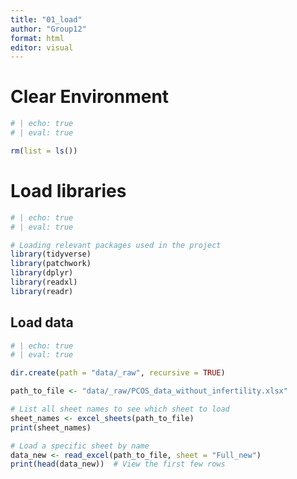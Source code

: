 ```yaml
---
title: "01_load"
author: "Group12"
format: html
editor: visual
---
```


# Clear Environment

```r
# | echo: true
# | eval: true

rm(list = ls())
```

# Load libraries

```r
# | echo: true
# | eval: true

# Loading relevant packages used in the project
library(tidyverse)
library(patchwork)
library(dplyr)
library(readxl)
library(readr)

```

## Load data

```r
# | echo: true
# | eval: true

dir.create(path = "data/_raw", recursive = TRUE)

path_to_file <- "data/_raw/PCOS_data_without_infertility.xlsx"

# List all sheet names to see which sheet to load
sheet_names <- excel_sheets(path_to_file)
print(sheet_names)

# Load a specific sheet by name
data_new <- read_excel(path_to_file, sheet = "Full_new")
print(head(data_new))  # View the first few rows
```
